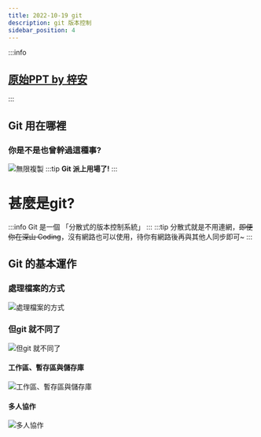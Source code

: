 ---
title: 2022-10-19 git
description: git 版本控制
sidebar_position: 4
---
:::info
## [原始PPT by 梓安](https://drive.brid.cf/d/Microsoft/yuntech/0.%20%E8%AA%B2%E7%A8%8B%E8%B3%87%E6%96%99/1.%20%E4%B8%80%E5%B9%B4%E7%B4%9A%E4%B8%8A%E5%AD%B8%E6%9C%9F/3.9%20%E7%B6%B2%E8%B7%AF%E7%AE%A1%E7%90%86/10.26%20Git/Git_.pptx)
:::
## Git 用在哪裡​
### 你是不是也曾幹過這種事?
![無限複製](https://i.imgur.com/v5DfEhh.jpg)
:::tip
**Git 派上用場了!**
:::

# 甚麼是git?
:::info
Git 是一個 「分散式的版本控制系統」
:::
:::tip
分散式就是不用連網，~~即便你在深山 Coding~~，沒有網路也可以使用，待你有網路後再與其他人同步即可~
:::

## Git 的基本運作
### 處理檔案的方式
![處理檔案的方式](https://i.imgur.com/vaIah88.jpg)
### 但git 就不同了
![但git 就不同了](https://i.imgur.com/AHfBBzM.jpg)
#### 工作區、暫存區與儲存庫
![工作區、暫存區與儲存庫](https://i.imgur.com/0HvQ2zS.jpg)
#### 多人協作
![多人協作](https://i.imgur.com/CgdPTAa.jpg)